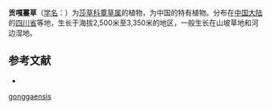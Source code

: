 {{Speciesbox
| name = 贡嘎薹草
| status = 
| status_system = 
| image =
| genus = Carex
| species = gonggaensis
| authority = P. C. Li
}}

'''贡嘎薹草'''（[[学名|学名]]：{{lang|la|''Carex gonggaensis''}}）为[[莎草科|莎草科]][[薹草属|薹草属]]的植物，为中国的特有植物。分布在[[中国大陆|中国大陆]]的[[四川省|四川省]]等地，生长于海拔2,500米至3,350米的地区，一般生长在山坡草地和河边湿地。

== 参考文献 ==
<div class="references-small">
* {{FRPS|贡嘎薹草}}
</div>
{{Taxonbar|from=Q15227138}}

{{DEFAULTSORT:Carex gonggaensis}}
[[Category:薹草属|gonggaensis]]


{{Carex-stub}}